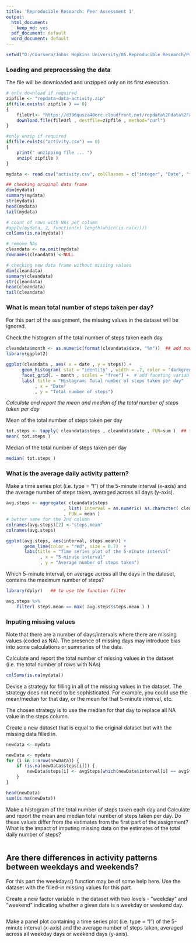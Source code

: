 ```yaml
---
title: 'Reproducible Research: Peer Assessment 1'
output:
  html_document:
    keep_md: yes
  pdf_document: default
  word_document: default
---
```


```r
setwd("D:/Coursera/Johns Hopkins University/05.Reproducible Research/Proj1")
```


### Loading and preprocessing the data
The file will be downloaded and unzipped only on its first execution.

```r
# only download if required
zipfile <- "repdata-data-activity.zip"
if(file.exists( zipfile ) == 0)
{
    fileUrl<- "https://d396qusza40orc.cloudfront.net/repdata%2Fdata%2Factivity.zip"
    download.file(fileUrl , destfile=zipfile , method="curl")
}

#only unzip if required
if(file.exists("activity.csv") == 0)
{
    print(" unzipping file ... ")
    unzip( zipfile )
}

mydata <- read.csv("activity.csv", colClasses = c("integer", "Date", "factor"))

## checking original data frame
dim(mydata)
summary(mydata)
str(mydata)
head(mydata)
tail(mydata)

# count of rows with NAs per column
#apply(mydata, 2, function(x) length(which(is.na(x))))
colSums(is.na(mydata))

# remove NAs
cleandata <- na.omit(mydata)
rownames(cleandata) <-NULL

# checking new data frame without missing values
dim(cleandata)
summary(cleandata)
str(cleandata)
head(cleandata)
tail(cleandata)
```



### What is mean total number of steps taken per day?
For this part of the assignment, the missing values in the dataset will be ignored.    

Check the histogram of the total number of steps taken each day

```r
cleandata$month <- as.numeric(format(cleandata$date, "%m"))  ## add month column
library(ggplot2)

ggplot(cleandata , aes( x = date , y = steps)) +
      geom_histogram( stat = "identity" , width = .7, color = "darkgreen" , fill = "darkgreen") + 
      facet_grid(. ~ month , scales = "free") +  # add faceting variable
      labs( title = "Histogram: Total number of steps taken per day"
           , x = "Date" 
           , y = "Total number of steps")
```

*Calculate and report the mean and median of the total number of steps taken per day*

Mean of the total number of steps taken per day

```r
tot.steps <- tapply( cleandata$steps , cleandata$date , FUN=sum )  ## faster than aggregate
mean( tot.steps )
```

Median of the total number of steps taken per day

```r
median( tot.steps )
```


### What is the average daily activity pattern?
Make a time series plot (i.e. type = "l") of the 5-minute interval (x-axis) and the average number of steps taken, averaged across all days (y-axis).

```r
avg.steps <- aggregate( cleandata$steps
                      , list( interval = as.numeric( as.character( cleandata$interval ) ) )
                      , FUN = mean )
# better name for the 2nd column
colnames(avg.steps)[2] <-"steps.mean"
colnames(avg.steps)

ggplot(avg.steps, aes(interval, steps.mean)) +
       geom_line(color = "red", size = 0.7)  +
       labs(title = "Time series plot of the 5-minute interval"
             , x = "5-minute interval"
             , y = "Average number of steps taken")
```

Which 5-minute interval, on average across all the days in the dataset, contains the maximum number of steps?
```r
library(dplyr)   ## to use the function filter
```

```r
avg.steps %>%
    filter( steps.mean == max( avg.steps$steps.mean ) )

```


### Inputing missing values
Note that there are a number of days/intervals where there are missing values (coded as NA). The presence of missing days may introduce bias into some calculations or summaries of the data.

Calculate and report the total number of missing values in the dataset (i.e. the total number of rows with NAs)

```r
colSums(is.na(mydata))
```

Devise a strategy for filling in all of the missing values in the dataset. The strategy does not need to be sophisticated. For example, you could use the mean/median for that day, or the mean for that 5-minute interval, etc.

The chosen strategy is to use the median for that day to replace all NA value in the steps column.

Create a new dataset that is equal to the original dataset but with the missing data filled in.


```r
newdata <- mydata


```

```r

newData <- mydata 
for (i in 1:nrow(newData)) {
    if (is.na(newData$steps[i])) {
        newData$steps[i] <- avgSteps[which(newData$interval[i] == avgSteps$interval), ]$meanOfSteps
    }
}

head(newData)
sum(is.na(newData))

```


Make a histogram of the total number of steps taken each day and Calculate and report the mean and median total number of steps taken per day. Do these values differ from the estimates from the first part of the assignment? What is the impact of imputing missing data on the estimates of the total daily number of steps?
```r

```




## Are there differences in activity patterns between weekdays and weekends?
For this part the weekdays() function may be of some help here. Use the dataset with the filled-in missing values for this part.

Create a new factor variable in the dataset with two levels - "weekday" and "weekend" indicating whether a given date is a weekday or weekend day.
```r

```

Make a panel plot containing a time series plot (i.e. type = "l") of the 5-minute interval (x-axis) and the average number of steps taken, averaged across all weekday days or weekend days (y-axis). 
```r

```



```r

```





